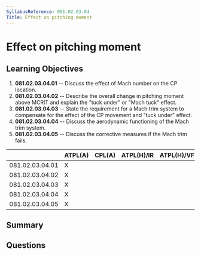```yaml
---
SyllabusReference: 081.02.03.04
Title: Effect on pitching moment
---
```


# Effect on pitching moment

## Learning Objectives

1. **081.02.03.04.01** -- Discuss the effect of Mach number on the CP location.
2. **081.02.03.04.02** -- Describe the overall change in pitching moment above
   MCRIT and explain the "tuck under" or "Mach tuck" effect.
3. **081.02.03.04.03** -- State the requirement for a Mach trim system to
   compensate for the effect of the CP movement and "tuck under" effect.
4. **081.02.03.04.04** -- Discuss the aerodynamic functioning of the Mach trim
   system.
5. **081.02.03.04.05** -- Discuss the corrective measures if the Mach trim fails.

|                 | ATPL(A) | CPL(A) | ATPL(H)/IR | ATPL(H)/VFR | CPL(H) | IR  | CBIR(A) |
| --------------- | ------- | ------ | ---------- | ----------- | ------ | --- | ------- |
| 081.02.03.04.01 | X       |        |            |             |        |     |         |
| 081.02.03.04.02 | X       |        |            |             |        |     |         |
| 081.02.03.04.03 | X       |        |            |             |        |     |         |
| 081.02.03.04.04 | X       |        |            |             |        |     |         |
| 081.02.03.04.05 | X       |        |            |             |        |     |         |

## Summary

## Questions
